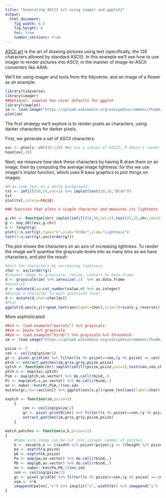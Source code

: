 ```yaml
---
title: "Generating ASCII art using imager and ggplot2"
output:
  html_document:
    fig_width: 6.5
    fig_height: 6
    toc: true
    number_sections: true
---
```



[ASCII art](https://en.wikipedia.org/wiki/ASCII_art) is the art of drawing pictures using text (specifically, the 128 characters allowed by standard ASCII). In this example we'll see how to use imager to render pictures into ASCII, in the manner of image-to-ASCII converters like *AAlib*. 

We'll be using imager and tools from the tidyverse, and an image of a flower as an example: 
```r
library(tidyverse)
library(imager)
##Optional: cowplot has nicer defaults for ggplot
library(cowplot) 
im <- load.image("https://upload.wikimedia.org/wikipedia/commons/thumb/f/fd/Aster_Tataricus.JPG/1024px-Aster_Tataricus.JPG") 
plot(im)
```

The first strategy we'll explore is to render pixels as characters, using darker characters for darker pixels. 

First, we generate a set of ASCII characters:

```r
asc <- gtools::chr(38:126) #We use a subset of ASCII, R doesn't render the rest
head(asc,10)
```

Next, we measure how dark these characters by having R draw them on an image, then by computing the average image lightness: for this we use imager's implot function, which uses R base graphics to plot things on images. 


```r
#Draw some text on a white background: 
txt <- imfill(50,50,val=1) %>% implot(text(20,20,"Blah")) 
txt
plot(txt,interp=FALSE)

##A function that plots a single character and measures its lightness

g.chr <- function(chr) implot(imfill(50,50,val=1),text(25,25,chr,cex=5)) %>% grayscale %>% mean
g <- map_dbl(asc,g.chr)
n <- length(g)
plot(1:n,sort(g),type="n",xlab="Order",ylab="Lightness")
text(1:n,sort(g),asc[order(g)])
```

The plot shows the characters on an axis of increasing lightness. To render the image we'll quantise the grayscale levels into as many bins as we have characters, and plot the result:
```r
#Sort the characters by increasing lightness
char <- asc[order(g)]
#Convert image to grayscale, resize, convert to data.frame
d <- grayscale(im) %>% imresize(.1)  %>% as.data.frame
#Quantise
d <- mutate(d,qv=cut_number(value,n) %>% as.integer)
#Assign a character to each quantised level
d <- mutate(d,char=char[qv])
#Plot
ggplot(d,aes(x,y))+geom_text(aes(label=char),size=1)+scale_y_reverse()
```

More sophisticated:

```r
##im <- load.example("parrots") %>% grayscale
##im <- boats %>% grayscale 
##im <- load.example("birds") %>% grayscale %>% threshold
im <- load.image("https://upload.wikimedia.org/wikipedia/commons/thumb/f/fd/Aster_Tataricus.JPG/1024px-Aster_Tataricus.JPG") %>% grayscale

psize <- 5
cen <- ceiling(psize/2)
gr <- pixel.grid(im) %>% filter((x %% psize)==cen,(y %% psize) == cen) 
ptch <- extract_patches(im,gr$x,gr$y,psize,psize)
cptch <- function(chr) implot(imfill(psize,psize,val=1),text(cen,cen,chr,cex=1)) %>% grayscale
ptch.c <- map(asc,cptch)
Pim <- map(ptch,as.vector) %>% do.call(rbind,.) 
Pc <- map(ptch.c,as.vector) %>% do.call(rbind,.)
nn <- nabor::knn(Pc,Pim,1)$nn.idx
mutate(gr,char=asc[nn]) %>% ggplot(aes(x,y))+geom_text(aes(label=char),size=1)+scale_y_reverse()
```

```r
exptch <- function(im,psize=5)
    {
        cen <- ceiling(psize/2)
        gr <- pixel.grid(R(im)) %>% filter((x %% psize)==cen,(y %% psize) == cen) 
        extract_patches(im,gr$x,gr$y,psize,psize)
    }

match.patches <- function(a,b,psize=11)
{
    #Make sure image can be cut into integer number of patches
    b <- imsub(b,x <= ((width %/% psize)*psize),y <= ((height %/% psize)*psize)) 
    pa <- exptch(a,psize)
    pb <- exptch(b,psize)
    Pa <- map(pa,as.vector) %>% do.call(rbind,.)
    Pb <- map(pb,as.vector) %>% do.call(rbind,.)
    nn <- nabor::knn(Pa,Pb,1)$nn.idx
    cen <- ceiling(psize/2)
    gr <- pixel.grid(b) %>% filter((x %% psize)==cen,(y %% psize) == cen)
    nim <- 0*b
    imappend(pa[nn],"x") %>% imsplit("x",-width(b)) %>% imappend("y") 
}

```
